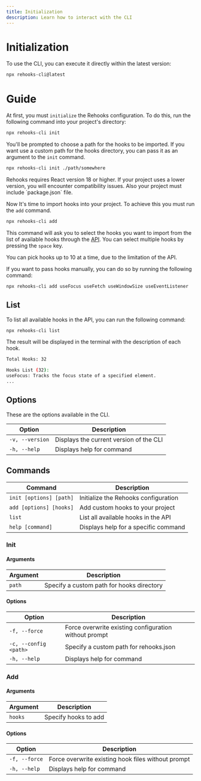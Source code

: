 ```yaml
---
title: Initialization
description: Learn how to interact with the CLI
---
```


# Initialization

To use the CLI, you can execute it directly within the latest version:

```bash title="Terminal"
npx rehooks-cli@latest
```

# Guide

At first, you must `initialize` the Rehooks configuration. To do this, run the following command into your project's directory:

```bash title="Terminal"
npx rehooks-cli init
```

You'll be prompted to choose a path for the hooks to be imported. If you want use a custom path for the hooks directory, you can pass it as an argument to the `init` command.

```bash title="Terminal"
npx rehooks-cli init ./path/somewhere
```

<Callout type="warn">
  Rehooks requires React version 18 or higher. If your project uses a lower
  version, you will encounter compatibility issues. Also your project must
  include `package.json` file.
</Callout>

Now It's time to import hooks into your project. To achieve this you must run the `add` command.

```bash title="Terminal"
npx rehooks-cli add
```

This command will ask you to select the hooks you want to import from the list of available hooks through the [API](/docs/api). You can select multiple hooks by pressing the `space` key.

<Callout type="info">
  You can pick hooks up to 10 at a time, due to the limitation of the API.
</Callout>

If you want to pass hooks manually, you can do so by running the following command:

```bash title="Terminal"
npx rehooks-cli add useFocus useFetch useWindowSize useEventListener
```

## List

To list all available hooks in the API, you can run the following command:

```bash title="Terminal"
npx rehooks-cli list
```

The result will be displayed in the terminal with the description of each hook.

```bash title="Terminal"
Total Hooks: 32

Hooks List (32):
useFocus: Tracks the focus state of a specified element.
...
```

## Options

These are the options available in the CLI.

| Option          | Description                             |
| --------------- | --------------------------------------- |
| `-v, --version` | Displays the current version of the CLI |
| `-h, --help`    | Displays help for command               |

## Commands

| Command                 | Description                          |
| ----------------------- | ------------------------------------ |
| `init [options] [path]` | Initialize the Rehooks configuration |
| `add [options] [hooks]` | Add custom hooks to your project     |
| `list`                  | List all available hooks in the API  |
| `help [command]`        | Displays help for a specific command |

### Init

#### Arguments

| Argument | Description                               |
| -------- | ----------------------------------------- |
| `path`   | Specify a custom path for hooks directory |

#### Options

| Option                | Description                                           |
| --------------------- | ----------------------------------------------------- |
| `-f, --force`         | Force overwrite existing configuration without prompt |
| `-c, --config <path>` | Specify a custom path for rehooks.json                |
| `-h, --help`          | Displays help for command                             |

### Add

#### Arguments

| Argument | Description          |
| -------- | -------------------- |
| `hooks`  | Specify hooks to add |

#### Options

| Option        | Description                                        |
| ------------- | -------------------------------------------------- |
| `-f, --force` | Force overwrite existing hook files without prompt |
| `-h, --help`  | Displays help for command                          |
